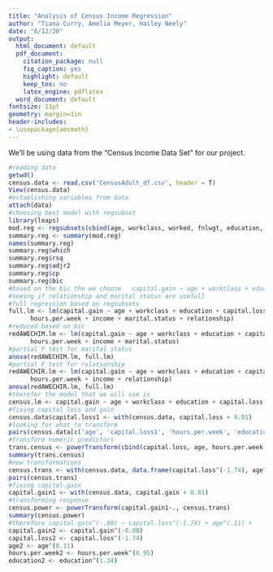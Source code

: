 ---
title: "Analysis of Census Income Regression"
author: "Tiana Curry, Amelia Meyer, Hailey Neely"
date: "6/12/20"
output:
  html_document: default
  pdf_document:
    citation_package: null
    fig_caption: yes
    highlight: default
    keep_tex: no
    latex_engine: pdflatex
  word_document: default
fontsize: 11pt
geometry: margin=1in
header-includes:
- \usepackage{amsmath}
---

\vspace{0.25in}

We'll be using data from the "Census Income Data Set" for our project.
```{r tidy = TRUE, message = FALSE, warning = FALSE, error = FALSE}
#reading data 
getwd()
census.data <- read.csv('CensusAdult_df.csv', header = T)
View(census.data)
#establishing variables from data
attach(data)
#choosing best model with regsubset
library(leaps)
mod.reg <- regsubsets(cbind(age, workclass, worked, fnlwgt, education, marital.status, occupation, relationship, race, sex, capital.loss, hours.per.week, native.country, income), capital.gain, data = census.data)
summary.reg <- summary(mod.reg)
names(summary.reg)
summary.reg$which
summary.reg$rsq
summary.reg$adjr2
summary.reg$cp
summary.reg$bic
#based on the bic the we choose   capital.gain ~ age + workclass + education +        capital.loss + hours.per.week + income
#seeing if relationship and marital status are usefull
#full regression based on regsubsets
full.lm <- lm(capital.gain ~ age + workclass + education + capital.loss + 
      hours.per.week + income + marital.status + relationship)
#reduced based on bic
redAWECHIM.lm <- lm(capital.gain ~ age + workclass + education + capital.loss + 
      hours.per.week + income + marital.status)
#partial F test for marital status
anova(redAWECHIM.lm, full.lm)
#partial F test for relationship 
redAWECHIR.lm <- lm(capital.gain ~ age + workclass + education + capital.loss + 
      hours.per.week + income + relationship)
anova(redAWECHIR.lm, full.lm)
#therefor the model that we will use is
census.lm <- capital.gain ~ age + workclass + education + capital.loss +   hours.per.week + income
#fixing capital loss and gain
census.data$capital.loss1 <- with(census.data, capital.loss + 0.01)
#looking for what to transform
pairs(census.data[c('age', 'capital.loss1', 'hours.per.week', 'education')])
#transform numeric predictors
trans.census <- powerTransform(cbind(capital.loss, age, hours.per.week, education) ~ 1, census.data)
summary(trans.census)
#new transformations
census.trans <- with(census.data, data.frame(capital.loss^(-1.74), age^(.11), hours.per.week^(.95), education^(1.34)))
pairs(census.trans)
#fixing capital.gain
capital.gain1 <- with(census.data, capital.gain + 0.01)
#transforming response
census.power <- powerTransform(capital.gain1~., census.trans)
summary(census.power)
#therefore capital.gain^(-.88) ~ capital.loss^(-1.74) + age^(.11) +      hours.per.week^(.95) + education^(1.34) + workclass + income
capital.gain2 <- capital.gain^(-0.88) 
capital.loss2 <- capital.loss^(-1.74) 
age2 <- age^(0.11) 
hours.per.week2 <- hours.per.week^(0.95)
education2 <- education^(1.34)
```








